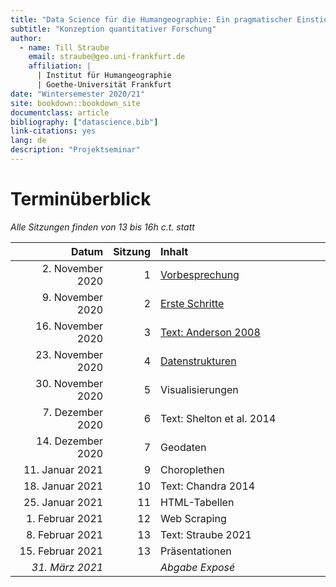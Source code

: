```yaml
--- 
title: "Data Science für die Humangeographie: Ein pragmatischer Einstieg mit R"
subtitle: "Konzeption quantitativer Forschung"
author:
  - name: Till Straube
    email: straube@geo.uni-frankfurt.de
    affiliation: |
      | Institut für Humangeographie
      | Goethe-Universität Frankfurt
date: "Wintersemester 2020/21"
site: bookdown::bookdown_site
documentclass: article
bibliography: ["datascience.bib"]
link-citations: yes
lang: de
description: "Projektseminar"
---
```


# Terminüberblick {-}

*Alle Sitzungen finden von 13 bis 16h c.t. statt*

Datum                 | Sitzung   | Inhalt
--------------------: | --------: | :-----------------------------------
2. November 2020      | 1         | [Vorbesprechung](#vorbesprechung)
9. November 2020      | 2         | [Erste Schritte](#erste-schritte)
16. November 2020     | 3         | [Text: Anderson 2008](#text-anderson-2008)
23. November 2020     | 4         | [Datenstrukturen](#datenstrukturen)
30. November 2020     | 5         | Visualisierungen
7. Dezember 2020      | 6         | Text: Shelton et al. 2014
14. Dezember 2020     | 7         | Geodaten
11. Januar 2021       | 9         | Choroplethen
18. Januar 2021       | 10        | Text: Chandra 2014
25. Januar 2021       | 11        | HTML-Tabellen
1. Februar 2021       | 12        | Web Scraping
8. Februar 2021       | 13        | Text: Straube 2021
15. Februar 2021      | 13        | Präsentationen
*31. März 2021*       |           | *Abgabe Exposé*
